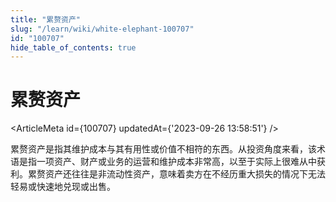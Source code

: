 ```yaml
---
title: "累赘资产"
slug: "/learn/wiki/white-elephant-100707"
id: "100707"
hide_table_of_contents: true
---
```



# 累赘资产

<ArticleMeta id={100707} updatedAt={'2023-09-26 13:58:51'} />
<div className='border-solid border-b border-t-0 my-4 border-[var(--ifm-color-gray-300)]' />

累赘资产是指其维护成本与其有用性或价值不相符的东西。从投资角度来看，该术语是指一项资产、财产或业务的运营和维护成本非常高，以至于实际上很难从中获利。累赘资产还往往是非流动性资产，意味着卖方在不经历重大损失的情况下无法轻易或快速地兑现或出售。
